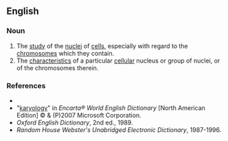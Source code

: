==English==

===Noun===
{{en-noun|karyolog|ies}}

#The [[study]] of the [[nucleus|nuclei]] of [[cell]]s, especially with regard to the [[chromosomes]] which they contain.
#The [[characteristics]] of a particular [[cellular]] nucleus or group of nuclei, or of the chromosomes therein.

===References===
*{{R:Dictionary.com}}
*"[http://encarta.msn.com/dictionary_/karyology.html karyology]" in ''Encarta® World English Dictionary'' [North American Edition] © & (P)2007 Microsoft Corporation.
*''Oxford English Dictionary'', 2nd ed., 1989.
*''Random House Webster's Unabridged Electronic Dictionary'', 1987-1996.
